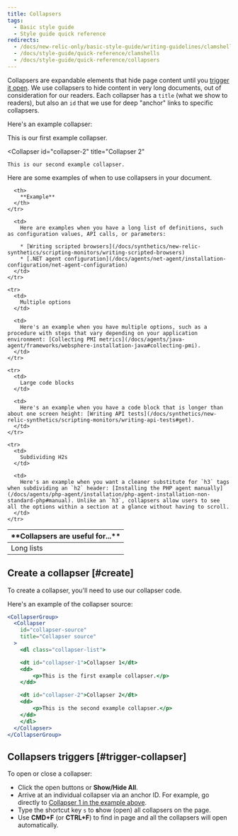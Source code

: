 ```yaml
---
title: Collapsers
tags:
  - Basic style guide
  - Style guide quick reference
redirects:
  - /docs/new-relic-only/basic-style-guide/writing-guidelines/clamshells
  - /docs/style-guide/quick-reference/clamshells
  - /docs/style-guide/quick-reference/collapsers
---
```


Collapsers are expandable elements that hide page content until you [trigger it open](#trigger-collapser). We use collapsers to hide content in very long documents, out of consideration for our readers. Each collapser has a `title` (what we show to readers), but also an `id` that we use for deep "anchor" links to specific collapsers.

Here's an example collapser:

<CollapserGroup>
  <Collapser
    id="collapser-1"
    title="Collapser 1"
  >
    This is our first example collapser.
  </Collapser>

  <Collapser
    id="collapser-2"
    title="Collapser 2"
  >
    This is our second example collapser.
  </Collapser>
</CollapserGroup>

Here are some examples of when to use collapsers in your document.

<table>
  <thead>
    <tr>
      <th width={200}>
        **Collapsers are useful for...**
      </th>

      <th>
        **Example**
      </th>
    </tr>
  </thead>

  <tbody>
    <tr>
      <td>
        Long lists
      </td>

      <td>
        Here are examples when you have a long list of definitions, such as configuration values, API calls, or parameters:

        * [Writing scripted browsers](/docs/synthetics/new-relic-synthetics/scripting-monitors/writing-scripted-browsers)
        * [.NET agent configuration](/docs/agents/net-agent/installation-configuration/net-agent-configuration)
      </td>
    </tr>

    <tr>
      <td>
        Multiple options
      </td>

      <td>
        Here's an example when you have multiple options, such as a procedure with steps that vary depending on your application environment: [Collecting PMI metrics](/docs/agents/java-agent/frameworks/websphere-installation-java#collecting-pmi).
      </td>
    </tr>

    <tr>
      <td>
        Large code blocks
      </td>

      <td>
        Here's an example when you have a code block that is longer than about one screen height: [Writing API tests](/docs/synthetics/new-relic-synthetics/scripting-monitors/writing-api-tests#get).
      </td>
    </tr>

    <tr>
      <td>
        Subdividing H2s
      </td>

      <td>
        Here's an example when you want a cleaner substitute for `h3` tags when subdividing an `h2` header: [Installing the PHP agent manually](/docs/agents/php-agent/installation/php-agent-installation-non-standard-php#manual). Unlike an `h3`, collapsers allow users to see all the options within a section at a glance without having to scroll.
      </td>
    </tr>
  </tbody>
</table>

## Create a collapser [#create]

To create a collapser, you'll need to use our collapser code.

Here's an example of the collapser source:

```jsx
<CollapserGroup>
  <Collapser
    id="collapser-source"
    title="Collapser source"
  >
    <dl class="collapser-list">

    <dt id="collapser-1">Collapser 1</dt>
    <dd>
        <p>This is the first example collapser.</p>
    </dd>

    <dt id="collapser-2">Collapser 2</dt>
    <dd>
        <p>This is the second example collapser.</p>
    </dd>
    </dl>  
  </Collapser>
</CollapserGroup>
```

## Collapsers triggers [#trigger-collapser]

To open or close a collapser:

* Click the open buttons or **Show/Hide All**.
* Arrive at an individual collapser via an anchor ID. For example, go directly to [Collapser 1 in the example above](/docs/style-guide/quick-reference/collapsers#collapser-1).
* Type the shortcut key `s` to **s**how (open) all collapsers on the page.
* Use **CMD+F** (or **CTRL+F**) to find in page and all the collapsers will open automatically.
